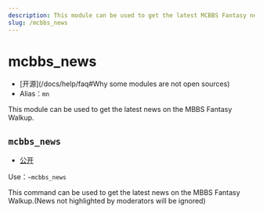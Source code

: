 ```yaml
---
description: This module can be used to get the latest MCBBS Fantasy news release
slug: /mcbbs_news
---
```


# mcbbs_news

-   [开源]\(/docs/help/faq#Why some modules are not open sources)
-   Alias：`mn`

This module can be used to get the latest news on the MBBS Fantasy Walkup.

## `mcbbs_news`

-   [公开](permissions)

Use：`~mcbbs_news`

This command can be used to get the latest news on the MBBS Fantasy Walkup.(News not highlighted by moderators will be ignored)
